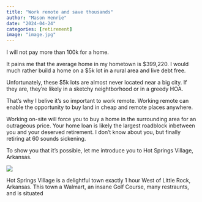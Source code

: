 ```yaml
---
title: "Work remote and save thousands"
author: "Mason Henrie"
date: "2024-04-24"
categories: [retirement]
image: "image.jpg"
---
```


I will not pay more than 100k for a home.



It pains me that the average home in my hometown is $399,220. I would much rather build a home on a $5k lot in a rural area and live debt free.

Unfortunately, these $5k lots are almost never located near a big city. If they are, they're likely in a sketchy neightborhood or in a greedy HOA.

That's why I belive it's so important to work remote. Working remote can enable the opportunity to buy land in cheap and remote places anywhere.

Working on-site will force you to buy a home in the surrounding area for an outrageous price. Your home loan is likely the largest roadblock inbetween you and your deserved retirement. I don't know about you, but finally retiring at 60 sounds sickening.

To show you that it's possible, let me introduce you to Hot Springs Village, Arkansas.

![]("/Users/masonhenrie/Desktop/Blog/posts/workremote/arkansas.png")

Hot Springs Village is a delightful town exactly 1 hour West of Little Rock, Arkansas. This town a Walmart, an insane Golf Course, many restraunts, and is situated 



